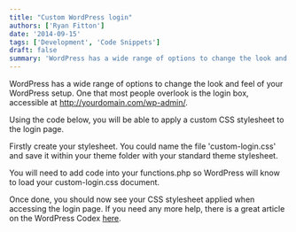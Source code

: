 ```yaml
---
title: "Custom WordPress login"
authors: ['Ryan Fitton']
date: '2014-09-15'
tags: ['Development', 'Code Snippets']
draft: false
summary: 'WordPress has a wide range of options to change the look and feel of your WordPress setup. One that most people overlook is the login box, accessible at http://yourdomain.com/wp-admin/. Using the code below, you will be able to apply a custom CSS stylesheet to the login page. Firstly create your stylesheet. You could name the file ...'
---
```


WordPress has a wide range of options to change the look and feel of your WordPress setup. One that most people overlook is the login box, accessible at http://yourdomain.com/wp-admin/.

Using the code below, you will be able to apply a custom CSS stylesheet to the login page.

Firstly create your stylesheet. You could name the file 'custom-login.css' and save it within your theme folder with your standard theme stylesheet.

You will need to add code into your functions.php so WordPress will know to load your custom-login.css document.

Once done, you should now see your CSS stylesheet applied when accessing the login page. If you need any more help, there is a great article on the WordPress Codex [here](http://codex.wordpress.org/Customizing_the_Login_Form).
